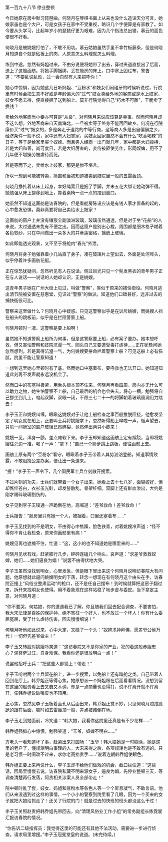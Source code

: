

第一百九十八节 停业整顿

今日她原在房中默习琵琶曲。何晓月在琴棋书画上从来也没什么造诣天分可言，她娘家虽也是个大户，可是女孩子在家中不受重视，略识几个字便算是有家教了。如今要从头学习，比起年岁小的琵琶仔更为艰难，因为几个指法总出错，慕云的面色便很不好看。

何晓月是被姚嫂打怕了，不敢不用功。慕云姑娘虽然手里不拿竹板藤条，但是何晓月知道自个就是砧板上的肉，人原意怎么料理就怎么料理。

练到中途，忽然有妈姐过来，不由分说便将她带了出去，穿过夹道直接出了后面，送上了这艘画舫。将她手脚捆绑，丢在舱房的床上，口中塞上团烂布，警告道：“不要乱说乱动，过一会自然有人来招呼你！”

她心中惊惧，因为她这几日听妈姐、“豆粉水”和妓女们闲磕牙的时候听说过，行院里有时候会把生意不好或是年龄偏大的“过气”妓女卖给外地的客商或是水上妓家，妓女不愿去得，便直接捆了送到船上。莫非行院觉得自己“朽木不可雕”，干脆卖了换钱？

卖给外地客商当小妾亦可算是“从良”，对何晓月来说应该算是幸事。然而何晓月却不这么想。外地客商来自天南海北，一旦被卖等于终身不能再回故乡。何况在行院廉价买“过气”妓女的，多是奔走于道路的中等行商，这等商人多是出自偏僻之乡，经济条件一般不说，家中还有大妇掌家，买妓女回家自然不会有什么“吃香喝辣”的日子，等于是给家里买个奴婢。而且男人经商一出门就几年，家中都是大妇操持，若是大妇和善，尚可度日，若是大妇厉害的，妾侍被驱使劳作，形同奴婢，用不了几年便不堪操劳被虐待而死。

若是等而下之，卖给水上妓家，那更是惨不堪言。

所以一想到可能被转卖，简直和当初知道被卖到妓院里一般的五雷轰顶。

何晓月挣扎着从床上起身，幸好绳索只是捆了手脚，并未五花大绑让她动弹不得。她勉强从床上挪移到地上，靠着桌椅一点一点的蹭到窗口。

她虽然不知道这画舫是访春院的，但是看舱房陈设应该是有钱人家才置备的起的，心中愈发恐惧，莫非真要将自己卖给水上妓家？

这画舫的窗户上并没有镶嵌全副澳洲玻璃，玻璃虽然通透，但是对于坐“花船”的人来说，太过通透未免有不便之出。因而这窗户是别出心裁，周围都是细木格子糊着各色软纱，只在中间做出一朵多大的并蒂莲窗格，镶嵌上玻璃。

如此即能透光观景，又不至于将舱内“春光”外泄。

何晓月将身子勉强靠着小几站直了身子，凑在玻璃片上望出去，外面是处河埠头，似乎停着许多画舫花艇。

正在惊恐犹疑间，忽然听见有人在说话。侧过目光只见一个髡发黑衣的青年男子正在与人说话――说话的人她却认识，正是姚嫂。

这青年男子她在广州大街上见过，叫做“警察”，类似于原来的捕快衙役。何晓月逃出清节院被安置在慈惠堂，见识过“警察”的做派。知道他们口碑甚好，远非过去的捕快衙役可比。

警察来这里做什么？何晓月心中疑惑。只见这警察似乎是在训斥姚嫂，而姚嫂人挡在船头的跳板前，似乎是在拦阻警察上船。

何晓月顿时一凛，这警察是要上船啊！

虽然她不知道警察上船所为何事，但是这警察要上船，必有案子要办。她本想呼救，但又害怕警察和妓院沆瀣一气，回头自己又要遭受毒打虐待……正在犹豫间她忽然想到，若是真得沆瀣一气，为何姚嫂要拼命拦着警察上船？可见这船上必有猫腻，院里不能让警察知道！

一想到这里她心里顿时有了底。然而她口中塞着布，要呼救也无法开口。她知道知道此刻再不发声就永远没机会了。

然而口中的布塞得极紧，用舌头根本顶不住来。何晓月再看四周，房内亦无什么可以助力之物，她生怕警察不上船，自己最后的机会也会失去，将心一横，勉强将自己挪坐到几上，缩起双脚，双眼一闭，不顾三七二十一的将脚朝着玻璃窗洞用力踹去！

李子玉正和姚嫂纠缠。眼瞅这姚嫂对于让他上船检查之事百般推脱阻挠，他愈发坚定了明女就在船上，正要叫士兵将姚嫂拿下，忽然听得船上哗啦一声，循声望去，只见一间舱室的窗户玻璃已然碎裂，竟然伸出两只小脚来！

姚嫂一见，浑身一颤，差点瘫软下来。李子玉却知道这画舫上定有蹊跷，当即将姚嫂往旁边一推，喝了一声：“拿下！”自己一个箭步跳上跳板，便往画舫上去。

画舫上原有两个“豆粉水”看守，眼瞅着李子玉带着人其势汹汹登船，知道事情败露，不敢阻挠公差办案，便让出一条道来。

“搜！”李子玉一声令下，几个国民军士兵立刻散开搜索。

不过片刻的功夫，士兵们就带着一个女子出来，她看上去十七八岁，面容姣好，但却憔悴苍白，衣衫虽光鲜，却发髻散乱，骨架纤细。双脚上还有鲜血渗出，大约是刚才踢碎玻璃割伤的。

女子见到李子玉噗通一声跪倒在地，高喊道：“差爷救命！差爷救命！”

士兵报告：“舱房里只有她一个人，被捆着，口里还塞着布……”

李子玉见找到的不是明女，不由得心中焦躁，脸色铁青，对着姚嫂冷声道：“怪不得你不肯让我检查，原来你画舫里有病！”

姚嫂见再也遮掩不住，忙道：“这，这小的也不知道她是哪里来的……”

何晓月见状有戏，赶紧膝行几步，砰砰连磕几个响头，哀声道：“求差爷救救奴婢，她们……她们逼良为娼！”说罢不由得伏地大哭。

李子玉虽然没找到明女，心里发急，但是眼下冒出来这个何晓月说明访春院大有问题，他原想就此逼问姚嫂明女的下落，转念一想现在有何晓月这个由头在手，访春院正撞上“风俗业整肃运动”的枪口，还不是任自己摆布！到时候就算把这窑子翻过来，拆开来找明女也使得。用不着象现在这样站稳了地步虚与委蛇。当下拿定主意，对何晓月道：

“你不要哭，何姑娘，你的遭遇我已了解。你且随我们回去配合调查，不要害怕，我大宋法律是百姓的保护神，绝不冤枉一个好人，也不放过一个坏人！你有什么委屈冤屈，受了什么虐待伤害，回去慢慢细说！”

何晓月听他如此说来，心中大定，又磕了一个头：“奴婢求神拜佛，愿差爷公侯万代！一切但凭差爷做主！”

李子玉又转脸对姚嫂冷笑道：“这访春院又不是你家的产业，犯的着这般赤胆忠心？泥菩萨过江，自身难保。我看你还是很放明白一点！”

说罢他招呼士兵：“把这些人都锁上！带走！”

李子玉吩咐两个士兵留在船上，进一步搜索，以免船上还有暗舱之类。自己带着人回到花厅上。韩乔姐正等得心焦，她原想派一个妈姐跟在后面看看情况。没想到留在这里的赵贵看上去又蠢又木讷，却是一点商量也没得打，说不许离开就不许离开，任韩乔姐说破嘴皮也不顶用。

正心焦，忽然见李子玉板着面孔从后面出来，韩乔姐正觉不妙，只见何晓月踉踉跄跄的跟在后面，顿时如五雷轰顶一般，差点被瘫倒在地。

李子玉走到她面前，冷笑道：“韩大娘，我看你这院里还真是有不少花样……”

韩乔姐强抑心中惊慌，勉强笑道：“玉爷，奴婢不明白……”

方老头一看知道坏了事，赶紧出来打圆场：“玉爷！韩大娘她是一时糊涂，她是这里的老户了，懂规矩明白事理的人，大宋来得之后，各项规矩也是不敢有违的。只是老习惯一时间改不过来，求你老高抬贵手……”说着连朝韩乔姐使眼色。

韩乔姐正要上来再说什么，李子玉却不给他们做戏的机会，截口拦住道：“这些话，回局里慢慢去说。访春院私藏不明来源女子，逼良为娼。先停业整顿三天，等调查清楚再行发落，阿贵相关涉案人员全部带走！”

院中顿时乱了套，妓女、妈姐和豆粉水等各色人等一个个屏息凝气，不敢言语。他们从来没遇到过这样的事情，一个小小的警察到院里看了几眼，因为一个买来的女子就把大娘给抓走了！还关了行院的门！就是过去的快班的班头都没这么干过！

李子玉关照赵贵把韩乔姐先带回去，向“清理风俗业工作小组”的常务副组长练霓裳汇报访春院的情况。

“你告诉二级指挥员：我觉得这里的可能还有其他不法活动，需要进一步进行侦查。请求局里增援。”李子玉冠冕堂皇的说道。(未完待续。)

